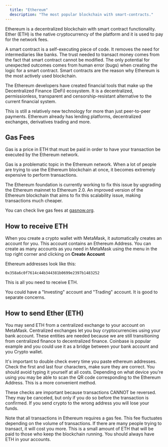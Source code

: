 ```yaml
---
  title: "Ethereum"
  description: "The most popular blockchain with smart-contracts."
---
```


Ethereum is a decentralized blockchain with smart contract functionality. Ether (ETH) is the native cryptocurrency of the platform and it is used to pay for the network fees.

A smart contract is a self-executing piece of code. It removes the need for intermediaries like banks. The trust needed to transact money comes from the fact that smart contract cannot be modified. The only potential for unexpected outcomes comes from human error (bugs) when creating the logic for a smart contract. Smart contracts are the reason why Ethereum is the most actively used blockchain.

The Ethereum developers have created financial tools that make up the Decentralized Finance (DeFi) ecosystem. It is a decentralized, permissionless, transparent and censorship-resistant alternative to the current financial system.

This is still a relatively new technology for more than just peer-to-peer payments. Ethereum already has lending platforms, decentralized exchanges, derivatives trading and more.

## Gas Fees

Gas is a price in ETH that must be paid in order to have your transaction be executed by the Ethereum network.

Gas is a problematic topic in the Ethereum network. When a lot of people are trying to use the Ethereum blockchain at once, it becomes extremely expensive to perform transactions.

The Ethereum foundation is currently working to fix this issue by upgrading the Ethereum mainnet to Ethereum 2.0. An improved version of the Ethereum blockchain that aims to fix this scalability issue, making transactions much cheaper.

You can check live gas fees at [gasnow.org](https://www.gasnow.org).

## How to receive ETH

When you create a crypto wallet with MetaMask, it automatically creates an account for you. This account contains an Ethereum Address. You can create as many accounts as you need in MetaMask using the menu in the top right corner and clicking on **Create Account**

Ethereum addresses look like this:

```
0x358a6c0f7614c44b344381b0699e2397b1483252
```

This is all you need to receive ETH.

You could have a "Investing" account and "Trading" account. It is good to separate concerns.

## How to send Ether (ETH)

You may send ETH from a centralized exchange to your account on MetaMask. Centralized exchanges let you buy cryptocurrencies using your bank account. These entities are needed because we are still transitioning from centralized finance to decentralized finance. Coinbase is popular example and you could use it as a bridge between your bank account and you Crypto wallet.

It's important to double check every time you paste ethereum addresses. Check the first and last four characters, make sure they are correct. You should avoid typing it yourself at all costs. Depending on what device you're using you may be able to scan the QR code corresponding to the Ethereum Address. This is a more convenient method.

These checks are important because transactions CANNOT be reversed. They may be canceled, but only if you do so before the transaction is confirmed. If you send crypto to the wrong address you will lose your funds.

Note that all transactions in Ethereum requires a gas fee. This fee fluctuates depending on the volume of transactions. If there are many people trying to transact, it will cost you more. This is a small amount of ETH that will be paid to those who keep the blockchain running. You should always have ETH in your accounts.
